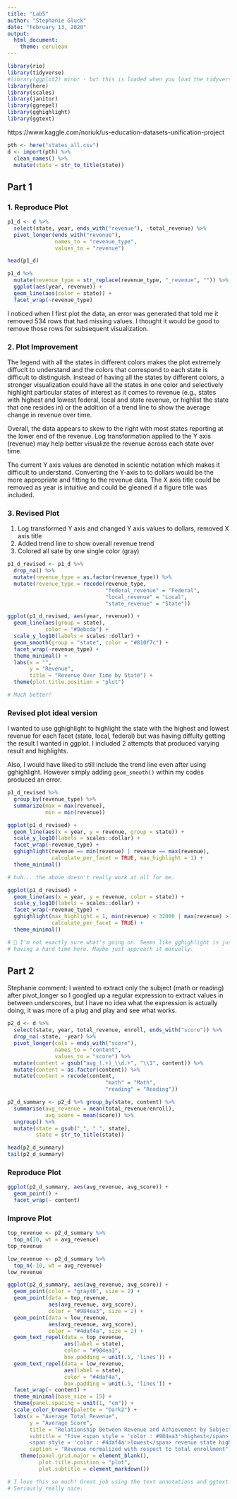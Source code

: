 ```yaml
---
title: "Lab5"
author: "Stephanie Gluck"
date: "February 13, 2020"
output: 
  html_document: 
    theme: cerulean
---
```


```r
library(rio)
library(tidyverse)
#library(ggplot2) minor - but this is loaded when you load the tidyverse
library(here)
library(scales)
library(janitor)
library(ggrepel)
library(gghighlight)
library(ggtext)

```


https://www.kaggle.com/noriuk/us-education-datasets-unification-project
```r

pth <- here("states_all.csv")
d <- import(pth) %>% 
  clean_names() %>% 
  mutate(state = str_to_title(state))

```

## Part 1 

### 1. Reproduce Plot 

```r

p1_d <- d %>% 
  select(state, year, ends_with("revenue"), -total_revenue) %>% 
  pivot_longer(ends_with("revenue"), 
               names_to = "revenue_type", 
               values_to = "revenue")

head(p1_d)

p1_d %>% 
  mutate(revenue_type = str_replace(revenue_type, "_revenue", "")) %>% # remove _revenue
  ggplot(aes(year, revenue)) +
  geom_line(aes(color = state)) + 
  facet_wrap(~revenue_type)

```


I noticed when I first plot the data, an error was generated that told me it removed 534 rows that had missing values. I thought it would be good to remove those rows for subsequent visualization. 

<!-- 👍 -->

### 2. Plot Improvement  

The legend with all the states in different colors makes the plot extremely diffuclt to understand and the colors that correspond to each state is difficult to distinguish. Instead of having all the states by different colors, a stronger visualization could have all the states in one color and selectively highlight particular states of interest as it comes to revenue (e.g., states with highest and lowest federal, local and state revenue, or highlist the state that one resides in) or the addition of a trend line to show the average change in revenue over time. 

Overall, the data appears to skew to the right with most states reporting at the lower end of the revenue. Log transformation applied to the Y axis (revenue) may help better visualize the revenue across each state over time. 

The current Y axis values are denoted in scientic notation which makes it difficult to understand. Converting the Y-axis to to dollars would be the more appropriate and fitting to the revenue data. The X axis title could be removed as year is intuitive and could be gleaned if a figure title was included. 

<!-- Really great recommendations! -->

### 3. Revised Plot 

1. Log transformed Y axis and changed Y axis values to dollars, removed X axis title  
2. Added trend line to show overall revenue trend 
3. Colored all sate by one single color (gray)

```r

p1_d_revised <- p1_d %>% 
  drop_na() %>% 
  mutate(revenue_type = as.factor(revenue_type)) %>%
  mutate(revenue_type = recode(revenue_type, 
                               "federal_revenue" = "Federal",
                               "local_revenue" = "Local", 
                               "state_revenue" = "State"))

ggplot(p1_d_revised, aes(year, revenue)) +
  geom_line(aes(group = state), 
            color = "#9ebcda") +
  scale_y_log10(labels = scales::dollar) +
  geom_smooth(group = "state", color = "#810f7c") + 
  facet_wrap(~revenue_type) + 
  theme_minimal() + 
  labs(x = "", 
       y = "Revenue", 
       title = "Revenue Over Time by State") + 
  theme(plot.title.position = "plot")

# Much better!
```

### Revised plot ideal version 

I wanted to use gghighlight to highlight the state with the highest and lowest revenue for each facet (state, local, federal) but was having diffulty getting the result I wanted in ggplot. I included 2 attempts that produced varying result and highlights. 

Also, I would have liked to still include the trend line even after using gghighlight. However simply adding `geom_smooth()` within my codes produced an error. 

```r

p1_d_revised %>% 
  group_by(revenue_type) %>% 
  summarize(max = max(revenue),
            min = min(revenue))

ggplot(p1_d_revised) +
  geom_line(aes(x = year, y = revenue, group = state)) +
  scale_y_log10(labels = scales::dollar) + 
  facet_wrap(~revenue_type) + 
  gghighlight(revenue == min(revenue) | revenue == max(revenue), 
              calculate_per_facet = TRUE, max_highlight = 1) + 
  theme_minimal()

# huh... the above doesn't really work at all for me.

ggplot(p1_d_revised) +
  geom_line(aes(x = year, y = revenue, color = state)) +
  scale_y_log10(labels = scales::dollar) + 
  facet_wrap(~revenue_type) + 
  gghighlight(max_highlight = 1, min(revenue) < 32000 | max(revenue) > 9990100, 
              calculate_per_facet = TRUE) +
  theme_minimal()

# 🤷 I'm not exactly sure what's going on. Seems like gghighlight is just 
# having a hard time here. Maybe just approach it manually.
```

## Part 2 

Stephanie comment: I wanted to extract only the subject (math or reading) after pivot_longer so I googled up a regular expression to extract values in between underscores, but I have no idea what the expression is actually doing, it was more of a plug and play and see what works.

<!-- I modified your regular expression so hopefully it makes a bit more sense.  -->
<!-- The `\\1` is saying give me the first parens. We only have one in this case -->
<!-- but in your case you had multiple and you were asking for the second. -->
<!-- The `.+` means any character multiple as many times as needed and  -->
<!-- the \\d means a digit. -->

```r
p2_d <- d %>% 
  select(state, year, total_revenue, enroll, ends_with("score")) %>% 
  drop_na(-state, -year) %>%  
  pivot_longer(cols = ends_with("score"), 
               names_to = "content",
               values_to = "score") %>% 
  mutate(content = gsub("avg_(.+)_\\d.+", "\\1", content)) %>% 
  mutate(content = as.factor(content)) %>%
  mutate(content = recode(content, 
                               "math" = "Math",
                               "reading" = "Reading"))

p2_d_summary <- p2_d %>% group_by(state, content) %>% 
  summarise(avg_revenue = mean(total_revenue/enroll),
            avg_score = mean(score)) %>% 
  ungroup() %>% 
  mutate(state = gsub("_", " ", state), 
         state = str_to_title(state)) 

head(p2_d_summary)
tail(p2_d_summary)

```

### Reproduce Plot

```r

ggplot(p2_d_summary, aes(avg_revenue, avg_score)) + 
  geom_point() + 
  facet_wrap(~ content)

```

### Improve Plot 


```r

top_revenue <- p2_d_summary %>%
  top_n(10, wt = avg_revenue)
top_revenue

low_revenue <- p2_d_summary %>%
  top_n(-10, wt = avg_revenue)
low_revenue

ggplot(p2_d_summary, aes(avg_revenue, avg_score)) + 
  geom_point(color = "gray40", size = 2) + 
  geom_point(data = top_revenue, 
             aes(avg_revenue, avg_score), 
             color = "#984ea3", size = 2) +
  geom_point(data = low_revenue, 
             aes(avg_revenue, avg_score), 
             color = "#4daf4a", size = 2) +
  geom_text_repel(data = top_revenue, 
                  aes(label = state), 
                  color = "#984ea3", 
                  box.padding = unit(.5, 'lines')) +
  geom_text_repel(data = low_revenue, 
                  aes(label = state), 
                  color = "#4daf4a", 
                  box.padding = unit(.5, 'lines')) + 
  facet_wrap(~ content) +
  theme_minimal(base_size = 15) + 
  theme(panel.spacing = unit(1, "cm")) + 
  scale_color_brewer(palette = "Dark2") + 
  labs(x = "Average Total Revenue",
       y = "Average Score",
       title = "Relationship Between Revenue and Achievement by Subject", 
       subtitle = "Five <span style = 'color : #984ea3'>highest</span> and 
       <span style = 'color : #4daf4a'>lowest</span> revenue state highlighted",
       caption = "Revenue normalized with respect to total enrollment") +
    theme(panel.grid.major = element_blank(),
          plot.title.position = "plot", 
          plot.subtitle = element_markdown())

# I love this so much! Great job using the text annotations and ggtext!
# Seriously really nice.
```

